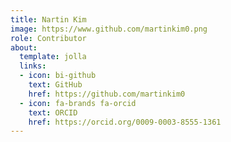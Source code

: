 ```yaml
---
title: Nartin Kim
image: https://www.github.com/martinkim0.png
role: Contributor
about:
  template: jolla
  links:
  - icon: bi-github
    text: GitHub
    href: https://github.com/martinkim0
  - icon: fa-brands fa-orcid
    text: ORCID
    href: https://orcid.org/0009-0003-8555-1361
---
```



